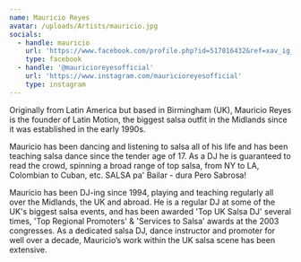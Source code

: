 ```yaml
---
name: Mauricio Reyes
avatar: /uploads/Artists/mauricio.jpg
socials:
  - handle: mauricio
    url: 'https://www.facebook.com/profile.php?id=517816432&ref=xav_ig_profile_web'
    type: facebook
  - handle: '@mauricioreyesofficial'
    url: 'https://www.instagram.com/mauricioreyesofficial'
    type: instagram
---
```


Originally from Latin America but based in Birmingham (UK), Mauricio Reyes is the founder of Latin Motion, the biggest salsa outfit in the Midlands since it was established in the early 1990s.

Mauricio has been dancing and listening to salsa all of his life and has been teaching salsa dance since the tender age of 17. As a DJ he is guaranteed to read the crowd, spinning a broad range of top salsa, from NY to LA, Colombian to Cuban, etc. SALSA pa' Bailar - dura Pero Sabrosa!

Mauricio has been DJ-ing since 1994, playing and teaching regularly all over the Midlands, the UK and abroad. He is a regular DJ at some of the UK's biggest salsa events, and has been awarded 'Top UK Salsa DJ' several times, 'Top Regional Promoters' & 'Services to Salsa' awards at the 2003 congresses. As a dedicated salsa DJ, dance instructor and promoter for well over a decade, Mauricio’s work within the UK salsa scene has been extensive.

